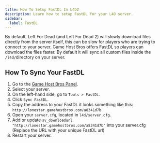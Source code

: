 ```yaml
---
title: How To Setup FastDL In L4D2
description: Learn how to setup FastDL for your L4D server.
sidebar:
  label: FastDL
---
```


By default, Left For Dead (and Left For Dead 2) will slowly download files directly from the server itself, this can be slow for players who are trying to connect to your server. Game Host Bros offers FastDL so players can download the files faster. By default it will sync all custom files inside the `/l4d/`directory on your server.

## How To Sync Your FastDL

1. Go to the [Game Host Bros Panel](https://panel.gamehostbros.com/).
2. Select your server.
3. On the left-hand side, go to `Tools > FastDL`.
4. Click `Sync FastDL`.
5. Copy the address to your FastDL it looks something like this: `http://lonestar.gamehostbros.com/a8341d7b`
6. Open your `server.cfg`, located in `l4d/server.cfg`.
7. Add or update `sv_downloadurl "http://lonestar.gamehostbros.com/a8341d7b"` into your server.cfg (Replace the URL with your unique FastDL url)
8. Restart your server.